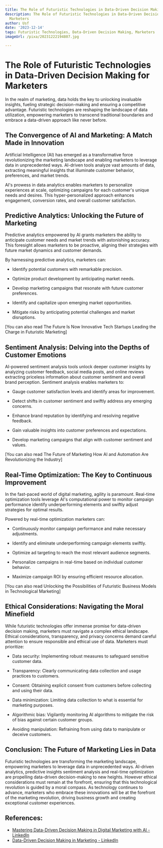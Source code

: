 ```yaml
---
title: The Role of Futuristic Technologies in Data-Driven Decision Making for Marketers
description: The Role of Futuristic Technologies in Data-Driven Decision Making for
  Marketers
author: Usf
date: '2023-12-14'
tags: Futuristic Technologies, Data-Driven Decision Making, Marketers
imageUrl: /pixa/20231222194807.jpg

---
```

# The Role of Futuristic Technologies  in Data-Driven Decision Making for Marketers

In the realm of marketing, data holds  the  key to unlocking invaluable insights, fueling strategic decision-making and ensuring  a competitive advantage. Futuristic technologies are  reshaping the landscape of  data utilization, empowering  marketers to transcend traditional boundaries and embrace a data-driven approach like never before.

## The Convergence of AI  and Marketing: A Match Made in Innovation

Artificial Intelligence (AI) has emerged as a transformative force revolutionizing the marketing landscape and enabling marketers to leverage data  in unprecedented ways. AI-driven tools analyze vast amounts of data, extracting meaningful  insights that illuminate customer behavior, preferences,  and  market trends.

AI's prowess in data  analytics enables marketers to personalize experiences at scale, optimizing campaigns for each customer's unique needs and desires. This  hyper-personalized approach enhances engagement, conversion rates, and  overall customer satisfaction.

## Predictive Analytics: Unlocking the Future of Marketing

Predictive analytics empowered by AI grants marketers the ability to anticipate customer needs and market trends with  astonishing accuracy. This foresight allows  marketers to be proactive, aligning their strategies with  future market dynamics and customer  demands.

By harnessing predictive analytics, marketers can:


- Identify potential customers with remarkable precision.


- Optimize product development by anticipating market needs.


- Develop marketing campaigns that resonate with future customer preferences.


- Identify and capitalize upon emerging market opportunities.


- Mitigate risks by anticipating potential challenges and  market disruptions.

[You can also read  The Future Is Now Innovative Tech Startups Leading the Charge in Futuristic Marketing]


## Sentiment Analysis:  Delving into  the Depths of Customer Emotions

AI-powered sentiment analysis tools unlock deeper customer insights by analyzing customer feedback, social media posts, and online  reviews extracting priceless  information about customer sentiment and overall brand perception. Sentiment analysis enables marketers to:

- Gauge  customer satisfaction levels and identify areas for improvement.


- Detect  shifts  in customer  sentiment and swiftly address any emerging  concerns.


- Enhance brand reputation by identifying and resolving negative feedback.


-  Gain valuable insights into customer  preferences  and expectations.


- Develop marketing campaigns that align with  customer sentiment and values.


[You can also read  The Future of Marketing How AI and  Automation Are Revolutionizing the Industry]


## Real-Time Optimization: The Key to Continuous Improvement

In the fast-paced world of  digital marketing, agility  is paramount. Real-time optimization tools leverage AI's  computational power to monitor campaign performance identify underperforming elements and swiftly adjust strategies for optimal results.

Powered  by real-time optimization  marketers can:


- Continuously monitor campaign performance and make necessary adjustments.


- Identify and eliminate underperforming campaign elements swiftly.


- Optimize ad  targeting to reach the most relevant audience segments.


- Personalize campaigns in  real-time based on individual customer behavior.


- Maximize campaign ROI by ensuring efficient resource allocation.

[You can also read Unlocking the Possibilities of Futuristic Business Models in Technological Marketing]


## Ethical Considerations: Navigating  the Moral Minefield

While futuristic technologies offer immense promise for  data-driven decision making, marketers must  navigate a complex ethical landscape.  Ethical considerations, transparency, and privacy  concerns demand careful attention to ensure responsible and ethical  use of data. Marketers must prioritize:


- Data security: Implementing  robust measures  to safeguard  sensitive customer data.


-  Transparency: Clearly communicating data collection and usage practices to customers.


- Consent: Obtaining explicit consent from customers before collecting and using their data.


- Data minimization: Limiting  data collection to what is essential for marketing purposes.


- Algorithmic bias: Vigilantly  monitoring AI algorithms to mitigate the risk of bias against certain customer groups.


- Avoiding manipulation:  Refraining from using data to manipulate  or deceive customers.


## Conclusion: The Future of  Marketing Lies in Data

Futuristic technologies are transforming the  marketing landscape, empowering marketers to leverage data in unprecedented ways. AI-driven analytics, predictive insights sentiment analysis and real-time optimization are propelling data-driven decision-making to new heights. However ethical considerations must remain at the forefront, ensuring that this technological revolution is guided by a moral compass. As technology continues to advance, marketers who embrace these innovations  will be  at the forefront  of the marketing  revolution, driving business growth and creating exceptional customer experiences.

## References:
- [Mastering Data-Driven Decision Making in Digital Marketing with AI - LinkedIn](https://www.linkedin.com/pulse/mastering-data-driven-decision-making-digital-marketing)
- [Data-Driven Decision Making in Marketing - LinkedIn](https://www.linkedin.com/pulse/data-driven-decision-making-marketing-sudaraka-d-alwis)
